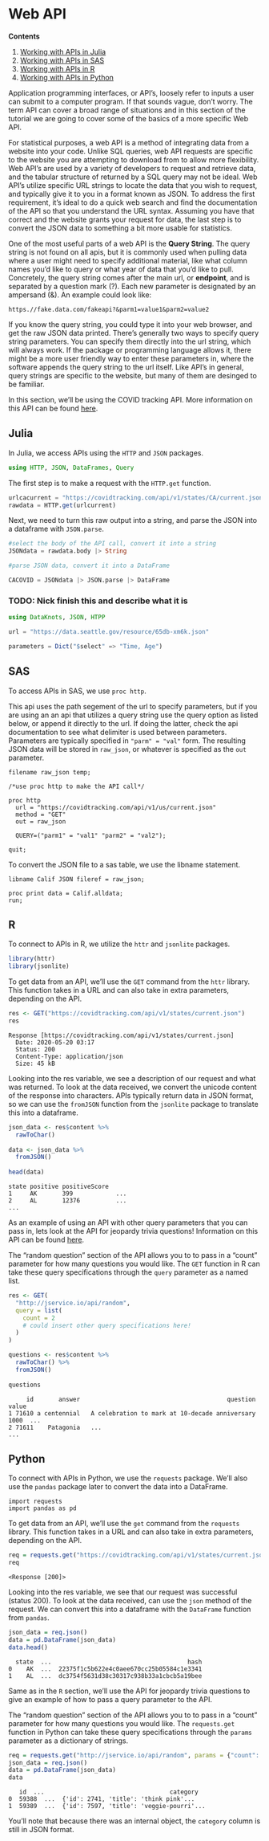 # Web API

**Contents**

1. [Working with APIs in Julia](#api_julia)
1. [Working with APIs in SAS](#api_sas)
1. [Working with APIs in R](#api_r)
1. [Working with APIs in Python](#api_python)

Application programming interfaces, or API’s, loosely refer to inputs a user can submit to a computer program.  If that sounds vague, don’t worry. The term API can cover a broad range of situations and in this section of the tutorial we are going to cover some of the basics of a more specific Web API. 

For statistical purposes, a web API is a method of integrating data from a website into your code. Unlike SQL queries, web API requests are specific to the website you are attempting to download from to allow more flexibility. Web API’s are used by a variety of developers to request and retrieve data, and the tabular structure of returned by a SQL query may not be ideal. Web API’s utilize specific URL strings to locate the data that you wish to request, and typically give it to you in a format known as JSON. To address the first requirement, it’s ideal to do a quick web search and find the documentation of the API so that you understand the URL syntax. Assuming you have that correct and the website grants your request for data, the last step is to convert the JSON data to something a bit more usable for statistics. 

One of the most useful parts of a web API is the **Query String**.
The query string is not found on all apis, but it is commonly used when pulling data
where a user might need to specify additional material, like what column names you'd like
to query or what year of data that you'd like to pull. Concretely, the query string  comes after
the main url, or **endpoint**, and is separated by a question mark (?). Each new parameter is designated by 
an ampersand (&). An example could look like:

```
https.//fake.data.com/fakeapi?&parm1=value1&parm2=value2
```

If you know the query string, you could type it into your web browser, and get the raw JSON 
data printed. There's generally two ways to specify query string parameters. You can specify them
directly into the url string, which will always work. If the package or programming language allows it,
there might be a more user friendly way to enter these parameters in, where the software appends
the query string to the url itself. Like API's in general, query strings are specific to the website,
but many of them are desinged to be familiar.

In this section, we'll be using the COVID tracking API. More information on this API can be found [here](https://covidtracking.com/api).

## Julia{#api_julia}

In Julia, we access APIs using the `HTTP` and `JSON` packages.

```julia
using HTTP, JSON, DataFrames, Query
```

The first step is to make a request with the `HTTP.get` function.

```julia
urlcacurrent = "https://covidtracking.com/api/v1/states/CA/current.json"
rawdata = HTTP.get(urlcurrent)
```

Next, we need to turn this raw output into a string, and parse the JSON into a dataframe with `JSON.parse`.

```julia
#select the body of the API call, convert it into a string
JSONdata = rawdata.body |> String

#parse JSON data, convert it into a DataFrame

CACOVID = JSONdata |> JSON.parse |> DataFrame
```

### TODO: Nick finish this and describe what it is
```julia
using DataKnots, JSON, HTPP 

url = "https://data.seattle.gov/resource/65db-xm6k.json"

parameters = Dict("$select" => "Time, Age")
```

## SAS{#api_sas}

To access APIs in SAS, we use `proc http`. 

This api uses the path segement of the url to specify parameters, but if you are using an an api that utilizes a query string use the query option as listed below, or append it directly to the url. If doing the latter, check the api documentation to see what delimiter is used between parameters. Parameters are typically specified in `"parm" = "val"` form. The resulting JSON data will be stored in `raw_json`, or whatever is specified as the `out` parameter. 

```sas
filename raw_json temp;

/*use proc http to make the API call*/

proc http
  url = "https://covidtracking.com/api/v1/us/current.json"
  method = "GET"
  out = raw_json

  QUERY=("parm1" = "val1" "parm2" = "val2");

quit;
```

To convert the JSON file to a sas table, we use the libname statement.

```sas
libname Calif JSON fileref = raw_json;

proc print data = Calif.alldata;
run;
```

## R{#api_r}

To connect to APIs in R, we utilize the `httr` and `jsonlite` packages.

```r
library(httr)
library(jsonlite)
```

To get data from an API, we'll use the `GET` command from the `httr` library. This function takes in a URL and can also take in extra parameters, depending on the API.

```r
res <- GET("https://covidtracking.com/api/v1/states/current.json")
res
```
```
Response [https://covidtracking.com/api/v1/states/current.json]
  Date: 2020-05-20 03:17
  Status: 200
  Content-Type: application/json
  Size: 45 kB
```

Looking into the res variable, we see a description of our request and what was returned. To look at the data received, we convert the unicode content of the response into characters. APIs typically return data in JSON format, so we can use the `fromJSON` function from the `jsonlite` package to translate this into a dataframe.

```r
json_data <- res$content %>% 
  rawToChar() 
  
data <- json_data %>% 
  fromJSON()
  
head(data)
```
```
state positive positiveScore
1     AK       399            ...
2     AL       12376          ...
...
```

As an example of using an API with other query parameters that you can pass in, lets look at the API for jeopardy trivia questions! Information on this API can be found [here](https://jservice.io/). 

The "random question" section of the API allows you to to pass in a "count" parameter for how many questions you would like. The `GET` function in R can take these query specifications through the `query` parameter as a named list. 

```r
res <- GET(
  "http://jservice.io/api/random",
  query = list(
    count = 2
    # could insert other query specifications here!
  )
)

questions <- res$content %>% 
  rawToChar() %>% 
  fromJSON()
  
questions
```

```
     id       answer                                         question value
1 71610 a centennial   A celebration to mark at 10-decade anniversary  1000  ...
2 71611    Patagonia   ...
...
``` 

## Python{#api_python}

To connect with APIs in Python, we use the `requests` package. We'll also use the `pandas` package later to convert the data into a DataFrame.

```
import requests
import pandas as pd
```

To get data from an API, we'll use the `get` command from the `requests` library. This function takes in a URL and can also take in extra parameters, depending on the API. 

```r
req = requests.get("https://covidtracking.com/api/v1/states/current.json")
req
```
```
<Response [200]>
```

Looking into the res variable, we see that our request was successful (status 200). To look at the data received, can use the `json` method of the request. We can convert this into a dataframe with the `DataFrame` function from `pandas`.

```r
json_data = req.json()
data = pd.DataFrame(json_data)
data.head()
```
```
  state  ...                                      hash
0    AK  ...  22375f1c5b622e4c0aee670cc25b05584c1e3341
1    AL  ...  dc3754f5631d38c30317c938b33a1cbcb5a19bee
```

Same as in the `R` section, we'll use the API for jeopardy trivia questions to give an example of how to pass a query parameter to the API.

The "random question" section of the API allows you to to pass in a "count" parameter for how many questions you would like. The `requests.get` function in Python can take these query specifications through the `params` parameter as a dictionary of strings.

```r
req = requests.get("http://jservice.io/api/random", params = {"count": "2"})
json_data = req.json()
data = pd.DataFrame(json_data)
data
```

```
   id  ...                                   category
0  59388  ...  {'id': 2741, 'title': 'think pink'...
1  59389  ...  {'id': 7597, 'title': 'veggie-pourri'...
```

You'll note that because there was an internal object, the `category` column is still in JSON format.